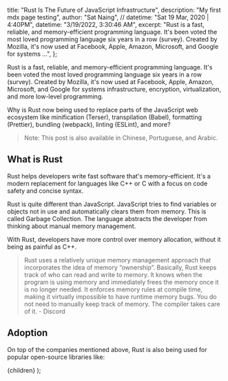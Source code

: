 
  title: "Rust Is The Future of JavaScript Infrastructure",
  description: "My first mdx page testing",
  author: "Sat Naing",
  // datetime: "Sat 19 Mar, 2020 | 4:40PM",
  datetime: "3/19/2022, 3:30:46 AM",
  excerpt:
    "Rust is a fast, reliable, and memory-efficient programming language. It's been voted the most loved programming language six years in a row (survey). Created by Mozilla, it's now used at Facebook, Apple, Amazon, Microsoft, and Google for systems ...",
};

Rust is a fast, reliable, and memory-efficient programming language. It's been voted the most loved programming language six years in a row (survey). Created by Mozilla, it's now used at Facebook, Apple, Amazon, Microsoft, and Google for systems infrastructure, encryption, virtualization, and more low-level programming.

Why is Rust now being used to replace parts of the JavaScript web ecosystem like minification (Terser), transpilation (Babel), formatting (Prettier), bundling (webpack), linting (ESLint), and more?

> Note: This post is also available in Chinese, Portuguese, and Arabic.

## What is Rust

Rust helps developers write fast software that's memory-efficient. It's a modern replacement for languages like C++ or C with a focus on code safety and concise syntax.

Rust is quite different than JavaScript. JavaScript tries to find variables or objects not in use and automatically clears them from memory. This is called Garbage Collection. The language abstracts the developer from thinking about manual memory management.

With Rust, developers have more control over memory allocation, without it being as painful as C++.

> Rust uses a relatively unique memory management approach that incorporates the idea of memory “ownership”. Basically, Rust keeps track of who can read and write to memory. It knows when the program is using memory and immediately frees the memory once it is no longer needed. It enforces memory rules at compile time, making it virtually impossible to have runtime memory bugs. You do not need to manually keep track of memory. The compiler takes care of it. - Discord

## Adoption

On top of the companies mentioned above, Rust is also being used for popular open-source libraries like:

  <BlogLayout meta={meta}>{children}</BlogLayout>
);
